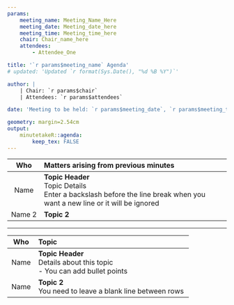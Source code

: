 ```yaml
---
params:
    meeting_name: Meeting_Name_Here
    meeting_date: Meeting_date_here
    meeting_time: Meeting_time_here
    chair: Chair_name_here
    attendees:
        - Attendee_One

title: '`r params$meeting_name` Agenda'
# updated: 'Updated `r format(Sys.Date(), "%d %B %Y")`'

author: |
    | Chair: `r params$chair`
    | Attendees: `r params$attendees`

date: 'Meeting to be held: `r params$meeting_date`, `r params$meeting_time`'

geometry: margin=2.54cm
output: 
    minutetakeR::agenda:
        keep_tex: FALSE
---
```


-------------------------------------------------------------------------------------
 Who         Matters arising from previous minutes
------------ ------------------------------------------------------------------------
 Name        **Topic Header** \
             Topic Details\
             Enter a backslash before the line break when you want a new line
             or it will be ignored

 Name 2      **Topic 2**
-------------------------------------------------------------------------------------

---

-------------------------------------------------------------------------------------
 Who         Topic
------------ ------------------------------------------------------------------------
 Name        **Topic Header** \
             Details about this topic\
             - You can add bullet points

 Name        **Topic 2**\
             You need to leave a blank line between rows
-------------------------------------------------------------------------------------

